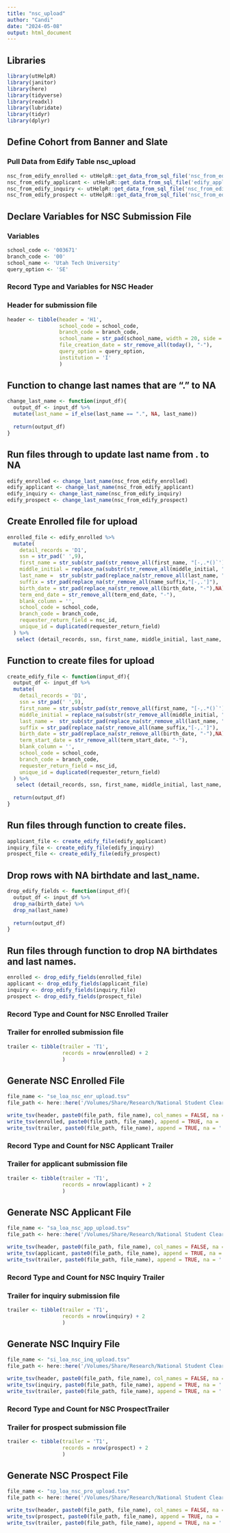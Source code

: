 ```yaml
---
title: "nsc_upload"
author: "Candi"
date: "2024-05-08"
output: html_document
---
```


## Libraries
```r
library(utHelpR)
library(janitor)
library(here)
library(tidyverse)
library(readxl)
library(lubridate)
library(tidyr)
library(dplyr)
```

## Define Cohort from Banner and Slate
### Pull Data from Edify Table nsc_upload
```r
nsc_from_edify_enrolled <- utHelpR::get_data_from_sql_file('nsc_from_edify_enrolled.sql','edify','project')
nsc_from_edify_applicant <- utHelpR::get_data_from_sql_file('edify_applicant.sql','edify','project')
nsc_from_edify_inquiry <- utHelpR::get_data_from_sql_file('nsc_from_edify_inquiry.sql','edify','project')
nsc_from_edify_prospect <- utHelpR::get_data_from_sql_file('nsc_from_edify_prospect.sql','edify','project')
```

## Declare Variables for NSC Submission File
### Variables
```r
school_code <- '003671'
branch_code <- '00'
school_name <- 'Utah Tech University'
query_option <- 'SE'
```

### Record Type and Variables for NSC Header
### Header for submission file
```r
header <- tibble(header = 'H1',
                 school_code = school_code,
                 branch_code = branch_code,
                 school_name = str_pad(school_name, width = 20, side = "right"),
                 file_creation_date = str_remove_all(today(), "-"),
                 query_option = query_option,
                 institution = 'I'
                 )
```


## Function to change last names that are "." to NA
```r
change_last_name <- function(input_df){
  output_df <- input_df %>% 
  mutate(last_name = if_else(last_name == ".", NA, last_name))
  
  return(output_df)
}
```

## Run files through to update last name from . to NA
```r
edify_enrolled <- change_last_name(nsc_from_edify_enrolled)
edify_applicant <- change_last_name(nsc_from_edify_applicant)
edify_inquiry <- change_last_name(nsc_from_edify_inquiry)
edify_prospect <- change_last_name(nsc_from_edify_prospect)
```


## Create Enrolled file for upload
```r
enrolled_file <- edify_enrolled %>% 
  mutate(
    detail_records = 'D1',
    ssn = str_pad(' ',9),
    first_name = str_sub(str_pad(str_remove_all(first_name, "[-,.*()`']"), 20, side = 'right'), 1, 20),
    middle_initial = replace_na(substr(str_remove_all(middle_initial, "."), 1, 1), ''),
    last_name =  str_sub(str_pad(replace_na(str_remove_all(last_name, "[-,.*()`']"), NA), 20, side = 'right'), 1, 20),
    suffix = str_pad(replace_na(str_remove_all(name_suffix,"[-,.']"), ''), 5, side = 'right'), 
    birth_date = str_pad(replace_na(str_remove_all(birth_date, "-"),NA), 18 , side = 'left'),
    term_end_date = str_remove_all(term_end_date, "-"),
    blank_column = '',
    school_code = school_code,
    branch_code = branch_code,
    requester_return_field = nsc_id,
    unique_id = duplicated(requester_return_field)
  ) %>%
   select (detail_records, ssn, first_name, middle_initial, last_name, suffix, birth_date, term_end_date, blank_column, school_code, branch_code, requester_return_field)
```

## Function to create files for upload
```r
create_edify_file <- function(input_df){
  output_df <- input_df %>% 
  mutate(
    detail_records = 'D1',
    ssn = str_pad(' ',9),
    first_name = str_sub(str_pad(str_remove_all(first_name, "[-,.*()`']"), 20, side = 'right'), 1, 20),
    middle_initial = replace_na(substr(str_remove_all(middle_initial, "."), 1, 1), ''),
    last_name =  str_sub(str_pad(replace_na(str_remove_all(last_name, "[-,.*()`']"), NA), 20, side = 'right'), 1, 20),
    suffix = str_pad(replace_na(str_remove_all(name_suffix,"[-,.']"), ''), 5, side = 'right'), 
    birth_date = str_pad(replace_na(str_remove_all(birth_date, "-"),NA), 18 , side = 'left'),
    term_start_date = str_remove_all(term_start_date, "-"),
    blank_column = '',
    school_code = school_code,
    branch_code = branch_code,
    requester_return_field = nsc_id,
    unique_id = duplicated(requester_return_field)
  ) %>%
   select (detail_records, ssn, first_name, middle_initial, last_name, suffix, birth_date, term_start_date, blank_column, school_code, branch_code, requester_return_field)
  
  return(output_df)
}
```

## Run files through function to create files.
```r
applicant_file <- create_edify_file(edify_applicant)
inquiry_file <- create_edify_file(edify_inquiry)
prospect_file <- create_edify_file(edify_prospect)
```

## Drop rows with NA birthdate and last_name.
```r
drop_edify_fields <- function(input_df){
  output_df <- input_df %>% 
  drop_na(birth_date) %>% 
  drop_na(last_name) 
 
  return(output_df)
}
```

## Run files through function to drop NA birthdates and last names.
```r
enrolled <- drop_edify_fields(enrolled_file)
applicant <- drop_edify_fields(applicant_file)
inquiry <- drop_edify_fields(inquiry_file)
prospect <- drop_edify_fields(prospect_file)
```



### Record Type and Count for NSC Enrolled Trailer
### Trailer for enrolled submission file
```r
trailer <- tibble(trailer = 'T1',
                  records = nrow(enrolled) + 2
                  )
```

## Generate NSC Enrolled File
```r
file_name <- "se_loa_nsc_enr_upload.tsv"
file_path <- here::here('/Volumes/Share/Research/National Student Clearing House/May 2024/')

write_tsv(header, paste0(file_path, file_name), col_names = FALSE, na = '')
write_tsv(enrolled, paste0(file_path, file_name), append = TRUE, na = '')
write_tsv(trailer, paste0(file_path, file_name), append = TRUE, na = '')
```


### Record Type and Count for NSC Applicant Trailer
### Trailer for applicant submission file
```r
trailer <- tibble(trailer = 'T1',
                  records = nrow(applicant) + 2
                  )
```

## Generate NSC Applicant File
```r
file_name <- "sa_loa_nsc_app_upload.tsv"
file_path <- here::here('/Volumes/Share/Research/National Student Clearing House/May 2024/')

write_tsv(header, paste0(file_path, file_name), col_names = FALSE, na = '')
write_tsv(applicant, paste0(file_path, file_name), append = TRUE, na = '')
write_tsv(trailer, paste0(file_path, file_name), append = TRUE, na = '')
```


### Record Type and Count for NSC Inquiry Trailer
### Trailer for inquiry submission file
```r
trailer <- tibble(trailer = 'T1',
                  records = nrow(inquiry) + 2
                  )
```

## Generate NSC Inquiry File
```r
file_name <- "si_loa_nsc_inq_upload.tsv"
file_path <- here::here('/Volumes/Share/Research/National Student Clearing House/May 2024/')

write_tsv(header, paste0(file_path, file_name), col_names = FALSE, na = '')
write_tsv(inquiry, paste0(file_path, file_name), append = TRUE, na = '')
write_tsv(trailer, paste0(file_path, file_name), append = TRUE, na = '')
```


### Record Type and Count for NSC ProspectTrailer
### Trailer for prospect submission file
```r
trailer <- tibble(trailer = 'T1',
                  records = nrow(prospect) + 2
                  )
```

## Generate NSC Prospect File
```r
file_name <- "sp_loa_nsc_pro_upload.tsv"
file_path <- here::here('/Volumes/Share/Research/National Student Clearing House/May 2024/')

write_tsv(header, paste0(file_path, file_name), col_names = FALSE, na = '')
write_tsv(prospect, paste0(file_path, file_name), append = TRUE, na = '')
write_tsv(trailer, paste0(file_path, file_name), append = TRUE, na = '')
```

